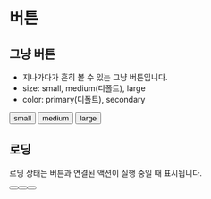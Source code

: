 
<Meta title="MDX/Button" component={Button} />

# 버튼

## 그냥 버튼

- 지나가다가 흔히 볼 수 있는 그냥 버튼입니다.
- size: small, medium(디폴트), large
- color: primary(디폴트), secondary

<Story name="default">
  <Button size="small">small</Button>
  <Button>medium</Button>
  <Button size="large" color="secondary">
    large
  </Button>
</Story>

## 로딩

로딩 상태는 버튼과 연결된 액션이 실행 중일 때 표시됩니다.

<Story name="loading">
  <Button size="small" color="secondary" loading />
  <Button size="medium" loading />
  <Button size="large" loading />
</Story>

